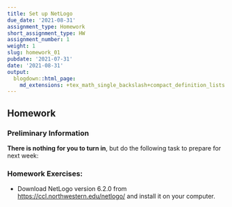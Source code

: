 ```yaml
---
title: Set up NetLogo
due_date: '2021-08-31'
assignment_type: Homework
short_assignment_type: HW
assignment_number: 1
weight: 1
slug: homework_01
pubdate: '2021-07-31'
date: '2021-08-31'
output:
  blogdown::html_page:
    md_extensions: +tex_math_single_backslash+compact_definition_lists
---
```

## Homework

### Preliminary Information

**There is nothing for you to turn in**, but do the following task to prepare for next week:

### Homework Exercises:

* Download NetLogo version 6.2.0 from <https://ccl.northwestern.edu/netlogo/> and install it on your computer.

